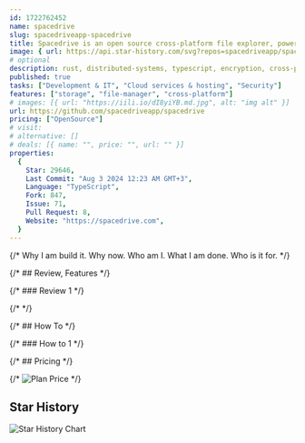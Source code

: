 ```yaml
---
id: 1722762452
name: spacedrive
slug: spacedriveapp-spacedrive
title: Spacedrive is an open source cross-platform file explorer, powered by a virtual distributed filesystem written in Rust.
image: { url: https://api.star-history.com/svg?repos=spacedriveapp/spacedrive }
# optional
description: rust, distributed-systems, typescript, encryption, cross-platform, storage, file-manager,  ,
published: true
tasks: ["Development & IT", "Cloud services & hosting", "Security"]
features: ["storage", "file-manager", "cross-platform"]
# images: [{ url: "https://iili.io/dI8yiYB.md.jpg", alt: "img alt" }]
url: https://github.com/spacedriveapp/spacedrive
pricing: ["OpenSource"]
# visit:
# alternative: []
# deals: [{ name: "", price: "", url: "" }]
properties:
  {
    Star: 29646,
    Last Commit: "Aug 3 2024 12:23 AM GMT+3",
    Language: "TypeScript",
    Fork: 847,
    Issue: 71,
    Pull Request: 8,
    Website: "https://spacedrive.com",
  }
---
```


{/* Why I am build it. Why now. Who am I. What I am done. Who is it for. */}

{/* ## Review, Features */}

{/* ### Review 1 */}

{/* <DetailYoutube videoId="" startTime={0} /> */}

{/* ## How To */}

{/* ### How to 1 */}

{/* ## Pricing */}

{/* <Img src="" alt="Plan Price" /> */}

## Star History

![Star History Chart](https://api.star-history.com/svg?repos=spacedriveapp/spacedrive)
